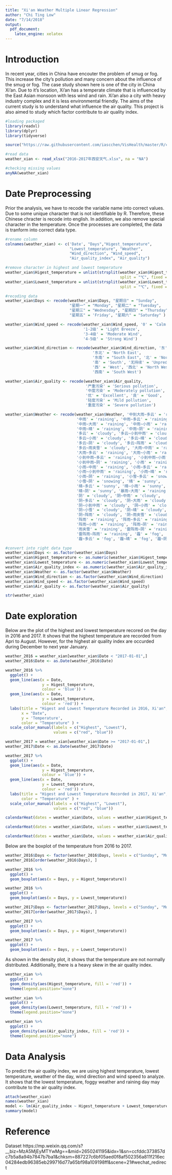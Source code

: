 ```yaml
---
title: "Xi'an Weather Multiple Linear Regression"
author: "Chi Ting Low"
date: "7/14/2018"
output: 
  pdf_document: 
    latex_engine: xelatex
---
```

# Introduction


In recent year, cities in China have encouter the problem of smug or fog. This increase the city's pollution and many concern about the influence of the smug or fog. The case study shown here is one of the city in China Xi'an. Due to it's location, Xi'an has a temperate climate that is influenced by the East Asian monsoon with less wind and rain. Xi'an also a city with heavy industry complex and it is less environmental friendly. The aims of the current study is to understand what influence the air quality. This project is also aimed to study which factor contribute to air quality index.  


```r
#loading packaged
library(readxl)
library(dplyr)
library(tidyverse)

source("https://raw.githubusercontent.com/iascchen/VisHealth/master/R/calendarHeat.R")

#read data
weather_xian <- read_xlsx("2016-2017年西安天气.xlsx", na = "NA")

#checking missing values
anyNA(weather_xian)
```

# Date Preprocessing

Prior the analysis, we have to recode the variable name into correct values. Due to some unique character that is not identifiable by R. Therefore, these Chinese chracter is recode into english. In addition, we also remove special character in the temperature. Once the processes are completed, the data is tranform into correct data type.


```r
#rename column
colnames(weather_xian) <- c('Date', "Days","Higest_temperature", 
                            "Lowest_temperature", "Weather",
                            "Wind_direction", "Wind_speed",
                            "Air_quality_index", "Air_quality")

#remove character in highest and lowest temperature
weather_xian$Higest_temperature = unlist(strsplit(weather_xian$Higest_temperature,
                                                  split = "℃", fixed = TRUE))
weather_xian$Lowest_temperature = unlist(strsplit(weather_xian$Lowest_temperature, 
                                                  split = "℃", fixed = TRUE))

#recoding data
weather_xian$Days <- recode(weather_xian$Days, "星期日" = "Sunday", 
                            "星期一" = "Monday", "星期二" = "Tuesday", 
                            "星期三" = "Wednesday", "星期四" = "Thursday",
                            "星期五" = 'Friday', "星期六" = "Saturday" )

weather_xian$Wind_speed <- recode(weather_xian$Wind_speed, '0' = 'Calm',
                                  '1-2级' = 'Light Breeze', 
                                  '3-4级' = 'Moderate Wind',
                                  '4-5级' = 'Strong Wind')

weather_xian$Wind_direction <- recode(weather_xian$Wind_direction, '东' = 'East', 
                                      '东北' = 'North East', 
                                      '东南' = "South East", '北' = 'North',
                                      '南' = 'South', '无持续' = 'Unpredicted', 
                                      '西' = 'West', '西北' = 'North West', 
                                      '西南' = 'South West')

weather_xian$Air_quality <- recode(weather_xian$Air_quality,
                                   '严重污染' = 'Serious pollution', 
                                   '中度污染' = 'Moderately pollution',
                                   '优' = 'Excellent', '良' = 'Good',
                                   '轻度污染' = 'Mild pollution', 
                                   '重度污染' = 'Severe pollution')

weather_xian$Weather <- recode(weather_xian$Weather, '中到大雨~多云' = 'raining', 
                               '中雨' = 'raining', '中雨~多云' = 'raining', 
                               '中雨~大雨' = 'raining', '中雨~小雨' = 'raining', 
                               '中雨~晴' = 'raining', '中雨~阴' = 'raining', 
                               '多云' = 'cloudy', '多云~小到中雨' = 'cloudy', 
                               '多云~小雨' = 'cloudy', '多云~晴' = 'cloudy', 
                               '多云~阴' = 'cloudy', '多云~阵雨' = 'cloudy', 
                               '多云~雨夹雪' = 'cloudy', '大雨~中雨' = 'raining', 
                               '大雨~多云' = 'raining', '大雨~小雨' = 'raining',
                               '小到中雨~多云' = 'raining', '小到中雨~小雨' = 'raining',
                               '小到中雨~阴' = 'raining', '小雨' = 'raining', 
                               '小雨~中雨' = 'raining', '小雨~多云' = 'raining', 
                               '小雨~小到中雨' = 'raining', '小雨~晴' = 'raining', 
                               '小雨~阴' = 'raining', '小雪~多云' = 'snowing', 
                               '小雪~阴' = 'snowing', '晴' = 'sunny', 
                               '晴~多云' = 'sunny', '晴~小雨' = 'sunny', 
                               '晴~阴' = 'sunny', '暴雨~大雨' = 'raining', 
                               '阴' = 'cloudy', '阴~中雨' = 'cloudy', 
                               '阴~多云' = 'cloudy', '阴~大雨' = 'cloudy',
                               '阴~小到中雨' = 'cloudy', '阴~小雨' = 'cloudy',
                               '阴~小雪' = 'cloudy', '阴~晴' = 'cloudy', 
                               '阴~阵雨' = 'cloudy', '阴~雨夹雪' = 'cloudy',
                               '阵雨' = 'raining', '阵雨~多云' = 'raining', 
                               '阵雨~小雨' = 'raining', '阵雨~阴' = 'raining', 
                               '雨夹雪' = 'raining', '雷阵雨~阴' = 'raining', 
                               '雷阵雨~阵雨' = 'raining', '霾' = 'fog', 
                               '霾~多云' = 'fog', '霾~晴' = 'fog', '霾~阴' = 'fog' )

#convert into right data type
weather_xian$Days <- as.factor(weather_xian$Days)
weather_xian$Higest_temperature <- as.numeric(weather_xian$Higest_temperature)
weather_xian$Lowest_temperature <- as.numeric(weather_xian$Lowest_temperature)
weather_xian$Air_quality_index <- as.numeric(weather_xian$Air_quality_index)
weather_xian$Weather <- as.factor(weather_xian$Weather)
weather_xian$Wind_direction <- as.factor(weather_xian$Wind_direction)
weather_xian$Wind_speed <- as.factor(weather_xian$Wind_speed)
weather_xian$Air_quality <- as.factor(weather_xian$Air_quality)

str(weather_xian)
```

# Date exploration

Below are the plot of the highest and lowest temperature recored on the day in 2016 and 2017. It shows that the highest temperature are recorded from Apri to August. However, for the highest air quality index are occurded during December to next year January. 


```r
weather_2016 = weather_xian[weather_xian$Date < "2017-01-01",]
weather_2016$Date <- as.Date(weather_2016$Date)

weather_2016 %>% 
  ggplot() +
  geom_line(aes(x = Date, 
                y = Higest_temperature,
                colour = 'blue')) +
  geom_line(aes(x = Date, 
                y = Lowest_temperature,
                colour = 'red')) +
  labs(title = "Higest and Lowest Temperature Recorded in 2016, Xi'an", 
       x = "Date",
       y = 'Temperature',
       color = "Temperature" ) +
  scale_color_manual(labels = c("Highest", "Lowest"),
                     values = c("red", "blue")) 
```

```r
weather_2017 = weather_xian[weather_xian$Date >= "2017-01-01",]
weather_2017$Date <- as.Date(weather_2017$Date)

weather_2017 %>% 
  ggplot() +
  geom_line(aes(x = Date,
                y = Higest_temperature,
                colour = 'blue')) +
  geom_line(aes(x = Date, 
                y = Lowest_temperature, 
                colour = 'red')) +
  labs(title = "Higest and Lowest Temperature Recorded in 2017, Xi'an",
       color = "Temperature" ) +
  scale_color_manual(labels = c("Highest", "Lowest"), 
                     values = c("red", "blue")) 
```
```r

calendarHeat(dates = weather_xian$Date, values = weather_xian$Higest_temperature, color = 'g2r', varname = "2016-2017 Highest Temperature")

```

```r
calendarHeat(dates = weather_xian$Date, values = weather_xian$Lowest_temperature, color = 'g2r', varname = "2016-2017 Lowest Temperature")
```


```r
calendarHeat(dates = weather_xian$Date, values = weather_xian$Air_quality_index, varname = '2016-2017 Air Quality Index')
```

Below are the boxplot of the temperature from 2016 to 2017.

```r
weather_2016$Days <- factor(weather_2016$Days, levels = c("Sunday", "Monday","Tuesday", "Wednesday", "Thursday", "Friday", "Saturday"))
weather_2016[order(weather_2016$Days), ]

weather_2016 %>%
  ggplot() +
  geom_boxplot(aes(x = Days, y = Higest_temperature))
```

```r
weather_2016 %>%
  ggplot() +
  geom_boxplot(aes(x = Days, y = Lowest_temperature))
```

```r

weather_2017$Days <- factor(weather_2017$Days, levels = c("Sunday", "Monday","Tuesday", "Wednesday", "Thursday", "Friday", "Saturday"))
weather_2017[order(weather_2017$Days), ]

weather_2017 %>%
  ggplot() +
  geom_boxplot(aes(x = Days, y = Higest_temperature))
```

```r
weather_2017 %>%
  ggplot() +
  geom_boxplot(aes(x = Days, y = Lowest_temperature))
```

As shown in the density plot, it shows that the temperature are not normally distributed. Additionally, there is a heavy skew in the air quality index.


```r
weather_xian %>%
  ggplot() +
  geom_density(aes(Higest_temperature, fill = 'red')) +
  theme(legend.position="none")
```
```r
weather_xian %>%
  ggplot() +
  geom_density(aes(Lowest_temperature, fill = 'red')) + 
  theme(legend.position="none")
```

```r
weather_xian %>%
  ggplot() +
  geom_density(aes(Air_quality_index, fill = 'red')) +
  theme(legend.position="none")
```

# Data Analysis

To predict the air quality index, we are using highest temperature, lowest temperature, weather of the day, wind direction and wind speed to analyze. It shows that the lowest temperature, foggy weather and raining day may contribute to the air quality index. 

```r
attach(weather_xian)
names(weather_xian)
model <- lm(Air_quality_index ~ Higest_temperature + Lowest_temperature + Weather + Wind_direction + Wind_speed)
summary(model)
```


# Reference
Dataset https://mp.weixin.qq.com/s?__biz=MzA5MjEyMTYwMg==&mid=2650241195&idx=1&sn=ccfddc373857dc7b5a8a94b7847b7ba1&chksm=887227c6bf05aed0f8af502356a811f216ec04284edb96385eb299716d77a65bf98a109198ff&scene=21#wechat_redirect
